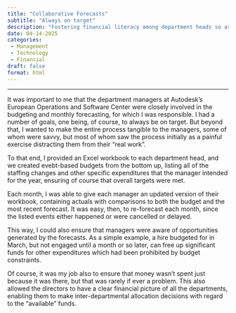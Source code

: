 ```yaml
---
title: "Collaborative Forecasts"
subtitle: "Always on target"
description: "Fostering financial literacy among department heads so as not to miss opportunities, and never miss targets."
date: 04-14-2025
categories: 
 - Management
 - Technology
 - Financial
draft: false
format: html
---
```


---

It was important to me that the department managers at Autodesk's European Operations and Software Center were closely involved in the budgeting and monthly forecasting, for which I was responsible. I had a number of goals, one being, of course, to always be on target. But beyond that, I wanted to make the entire process tangible to the managers, some of whom were savvy, but most of whom saw the process initially as a painful exercise distracting them from their "real work".

To that end, I provided an Excel workbook to each department head, and we created evebt-based budgets from the bottom up, listing all of the staffing changes and other specific expenditures that the manager intended for the year, ensuring of course that overall targets were met.

Each month, I was able to give each manager an updated version of their workbook, containing actuals with comparisons to both the budget and the most recent forecast. It was easy, then, to re-forecast each month, since the listed events either happened or were cancelled or delayed.

This way, I could also ensure that managers were aware of opportunities generated by the forecasts. As a simple example, a hire budgeted for in March, but not engaged until a month or so later, can free up significant funds for other expenditures which had been prohibited by budget constraints. 

Of course, it was my job also to ensure that money wasn't spent just because it was there, but that was rarely if ever a problem. This also allowed the directors to have a clear financial picture of all the departments, enabling them to make inter-departmental allocation decisions with regard to the "available" funds.